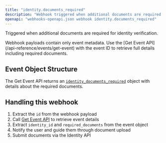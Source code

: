 ```yaml
---
title: "identity.documents_required"
description: "Webhook triggered when additional documents are required for identity verification"
openapi: "webhooks-openapi.json webhook identity.documents_required"
---
```


Triggered when additional documents are required for identity verification.

<Note>
Webhook payloads contain only event metadata. Use the [Get Event API](/api-reference/events/get-event) with the event ID to retrieve full details including required documents.
</Note>

## Event Object Structure

The Get Event API returns an [`identity_documents_required`](/api-reference/events/identity-documents-required-object) object with details about the required documents.

## Handling this webhook

1. Extract the `id` from the webhook payload
2. Call [Get Event API](/api-reference/events/get-event) to retrieve event details
3. Extract `identity_id` and `required_documents` from the event object
4. Notify the user and guide them through document upload
5. Submit documents via the Identity API